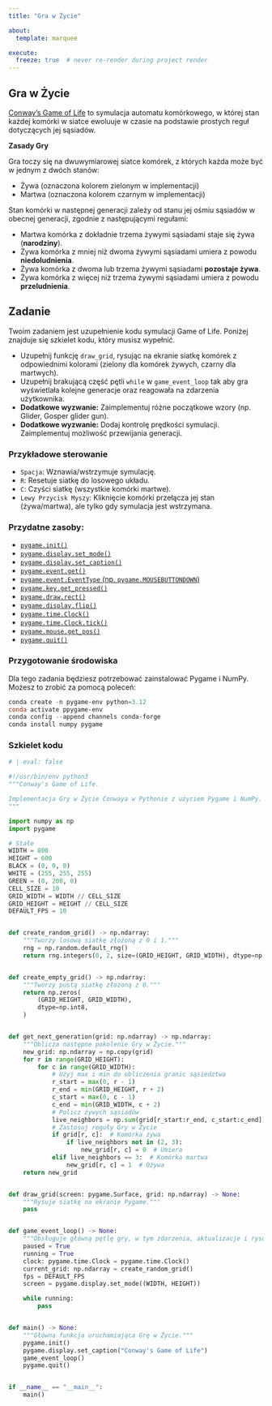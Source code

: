 ```yaml
---
title: "Gra w Życie"

about:
  template: marquee

execute:
  freeze: true  # never re-render during project render
---
```


## Gra w Życie

[Conway's Game of Life](https://www.wikiwand.com/en/articles/Conway's_Game_of_Life) to symulacja automatu komórkowego, w której stan każdej komórki w siatce ewoluuje w czasie na podstawie prostych reguł dotyczących jej sąsiadów.

**Zasady Gry**

Gra toczy się na dwuwymiarowej siatce komórek, z których każda może być w jednym z dwóch stanów:

* Żywa (oznaczona kolorem zielonym w implementacji)
* Martwa (oznaczona kolorem czarnym w implementacji)

Stan komórki w następnej generacji zależy od stanu jej ośmiu sąsiadów w obecnej generacji, zgodnie z następującymi regułami:

* Martwa komórka z dokładnie trzema żywymi sąsiadami staje się żywa (**narodziny**).
* Żywa komórka z mniej niż dwoma żywymi sąsiadami umiera z powodu **niedoludnienia**.
* Żywa komórka z dwoma lub trzema żywymi sąsiadami **pozostaje żywa**.
* Żywa komórka z więcej niż trzema żywymi sąsiadami umiera z powodu **przeludnienia**.

## Zadanie

Twoim zadaniem jest uzupełnienie kodu symulacji Game of Life. Poniżej znajduje się szkielet kodu, który musisz wypełnić.

* Uzupełnij funkcję `draw_grid`, rysując na ekranie siatkę komórek z odpowiednimi kolorami (zielony dla komórek żywych, czarny dla martwych).
* Uzupełnij brakującą część pętli `while` w `game_event_loop` tak aby gra wyświetlała kolejne generacje oraz reagowała na zdarzenia użytkownika.
* **Dodatkowe wyzwanie:** Zaimplementuj różne początkowe wzory (np. Glider, Gosper glider gun).
* **Dodatkowe wyzwanie:** Dodaj kontrolę prędkości symulacji. Zaimplementuj możliwość przewijania generacji.

### Przykładowe sterowanie

* `Spacja`: Wznawia/wstrzymuje symulację.
* `R`: Resetuje siatkę do losowego układu.
* `C`: Czyści siatkę (wszystkie komórki martwe).
* `Lewy Przycisk Myszy`: Kliknięcie komórki przełącza jej stan (żywa/martwa), ale tylko gdy symulacja jest wstrzymana.

### Przydatne zasoby:

* [`pygame.init()`](https://www.pygame.org/docs/ref/pygame.html#pygame.init)
* [`pygame.display.set_mode()`](https://www.pygame.org/docs/ref/pygame.html#pygame.display.set_mode)
* [`pygame.display.set_caption()`](https://www.pygame.org/docs/ref/pygame.html#pygame.display.set_caption)
* [`pygame.event.get()`](https://www.pygame.org/docs/ref/pygame.html#pygame.event.get)
* [`pygame.event.EventType` (np. `pygame.MOUSEBUTTONDOWN`)](https://www.pygame.org/docs/ref/event.html#pygame.MOUSEBUTTONDOWN)
* [`pygame.key.get_pressed()`](https://www.pygame.org/docs/ref/key.html#pygame.key.get_pressed)
* [`pygame.draw.rect()`](https://www.pygame.org/docs/ref/draw.html#pygame.draw.rect)
* [`pygame.display.flip()`](https://www.pygame.org/docs/ref/pygame.html#pygame.display.flip)
* [`pygame.time.Clock()`](https://www.pygame.org/docs/ref/time.html#pygame.time.Clock)
* [`pygame.time.Clock.tick()`](https://www.pygame.org/docs/ref/time.html#pygame.time.Clock.tick)
* [`pygame.mouse.get_pos()`](https://www.pygame.org/docs/ref/mouse.html#pygame.mouse.get_pos)
* [`pygame.quit()`](https://www.pygame.org/docs/ref/pygame.html#pygame.quit)

### Przygotowanie środowiska

Dla tego zadania będziesz potrzebować zainstalować Pygame i NumPy. Możesz to zrobić za pomocą poleceń:
```powershell
conda create -n pygame-env python=3.12
conda activate ppygame-env
conda config --append channels conda-forge
conda install numpy pygame
```

### Szkielet kodu

```python
# | eval: false

#!/usr/bin/env python3
"""Conway's Game of Life.

Implementacja Gry w Życie Conwaya w Pythonie z użyciem Pygame i NumPy.
"""

import numpy as np
import pygame

# Stałe
WIDTH = 800
HEIGHT = 600
BLACK = (0, 0, 0)
WHITE = (255, 255, 255)
GREEN = (0, 200, 0)
CELL_SIZE = 10
GRID_WIDTH = WIDTH // CELL_SIZE
GRID_HEIGHT = HEIGHT // CELL_SIZE
DEFAULT_FPS = 10


def create_random_grid() -> np.ndarray:
    """Tworzy losową siatkę złożoną z 0 i 1."""
    rng = np.random.default_rng()
    return rng.integers(0, 2, size=(GRID_HEIGHT, GRID_WIDTH), dtype=np.int8)


def create_empty_grid() -> np.ndarray:
    """Tworzy pustą siatkę złożoną z 0."""
    return np.zeros(
        (GRID_HEIGHT, GRID_WIDTH),
        dtype=np.int8,
    )


def get_next_generation(grid: np.ndarray) -> np.ndarray:
    """Oblicza następne pokolenie Gry w Życie."""
    new_grid: np.ndarray = np.copy(grid)
    for r in range(GRID_HEIGHT):
        for c in range(GRID_WIDTH):
            # Użyj max i min do obliczenia granic sąsiedztwa
            r_start = max(0, r - 1)
            r_end = min(GRID_HEIGHT, r + 2)
            c_start = max(0, c - 1)
            c_end = min(GRID_WIDTH, c + 2)
            # Policz żywych sąsiadów
            live_neighbors = np.sum(grid[r_start:r_end, c_start:c_end]) - grid[r, c]
            # Zastosuj reguły Gry w Życie
            if grid[r, c]:  # Komórka żywa
                if live_neighbors not in (2, 3):
                    new_grid[r, c] = 0  # Umiera
            elif live_neighbors == 3:  # Komórka martwa
                new_grid[r, c] = 1  # Ożywa
    return new_grid


def draw_grid(screen: pygame.Surface, grid: np.ndarray) -> None:
    """Rysuje siatkę na ekranie Pygame."""
    pass


def game_event_loop() -> None:
    """Obsługuje główną pętlę gry, w tym zdarzenia, aktualizacje i rysowanie."""
    paused = True
    running = True
    clock: pygame.time.Clock = pygame.time.Clock()
    current_grid: np.ndarray = create_random_grid()
    fps = DEFAULT_FPS
    screen = pygame.display.set_mode((WIDTH, HEIGHT))

    while running:
        pass


def main() -> None:
    """Główna funkcja uruchamiająca Grę w Życie."""
    pygame.init()
    pygame.display.set_caption("Conway's Game of Life")
    game_event_loop()
    pygame.quit()


if __name__ == "__main__":
    main()

```
